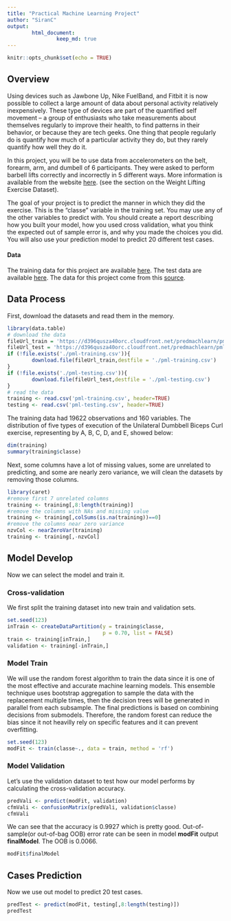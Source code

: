 ---
title: "Practical Machine Learning Project"
author: "SiranC"
output: 
        html_document:
                keep_md: true
---

```{r setup, include=FALSE}
knitr::opts_chunk$set(echo = TRUE)
```

## Overview

Using devices such as Jawbone Up, Nike FuelBand, and Fitbit it is now possible to collect a large amount of data about personal activity relatively inexpensively. These type of devices are part of the quantified self movement – a group of enthusiasts who take measurements about themselves regularly to improve their health, to find patterns in their behavior, or because they are tech geeks. One thing that people regularly do is quantify how much of a particular activity they do, but they rarely quantify how well they do it. 

In this project, you will be to use data from accelerometers on the belt, forearm, arm, and dumbell of 6 participants. They were asked to perform barbell lifts correctly and incorrectly in 5 different ways. More information is available from the website [here](http://web.archive.org/web/20161224072740/http:/groupware.les.inf.puc-rio.br/har). (see the section on the Weight Lifting Exercise Dataset).

The goal of your project is to predict the manner in which they did the exercise. This is the "classe" variable in the training set. You may use any of the other variables to predict with. You should create a report describing how you built your model, how you used cross validation, what you think the expected out of sample error is, and why you made the choices you did. You will also use your prediction model to predict 20 different test cases.

#### Data 

The training data for this project are available [here](https://d396qusza40orc.cloudfront.net/predmachlearn/pml-training.csv). The test data are available [here](https://d396qusza40orc.cloudfront.net/predmachlearn/pml-testing.csv). The data for this project come from this [source](http://web.archive.org/web/20161224072740/http:/groupware.les.inf.puc-rio.br/har).

## Data Process

First, download the datasets and read them in the memory.

```{r, echo=TRUE}
library(data.table)
# download the data
fileUrl_train = 'https://d396qusza40orc.cloudfront.net/predmachlearn/pml-training.csv'
fileUrl_test = 'https://d396qusza40orc.cloudfront.net/predmachlearn/pml-testing.csv'
if (!file.exists('./pml-training.csv')){
        download.file(fileUrl_train,destfile = './pml-training.csv')
}
if (!file.exists('./pml-testing.csv')){
        download.file(fileUrl_test,destfile = './pml-testing.csv')
}
# read the data
training <- read.csv('pml-training.csv', header=TRUE)
testing <- read.csv('pml-testing.csv', header=TRUE)
```

The training data had 19622 observations and 160 variables. The distribution of five types of execution of the Unilateral Dumbbell Biceps Curl exercise, representing by A, B, C, D, and E, showed below:

```{r, echo=TRUE}
dim(training)
summary(training$classe)
```

Next, some columns have a lot of missing values, some are unrelated to predicting, and some are nearly zero variance, we will clean the datasets by removing those columns.

```{r, echo=TRUE}
library(caret)
#remove first 7 unrelated columns
training <- training[,8:length(training)]
#remove the columns with NAs and missing value
training <- training[,colSums(is.na(training))==0]
#remove the columns near zero variance
nzvCol <- nearZeroVar(training)
training <- training[,-nzvCol]
```

## Model Develop

Now we can select the model and train it.

### Cross-validation

We first split the training dataset into new train and validation sets.

```{r, echo=TRUE}
set.seed(123)
inTrain <- createDataPartition(y = training$classe,
                               p = 0.70, list = FALSE)
train <- training[inTrain,]
validation <- training[-inTrain,]
```

### Model Train

We will use the random forest algorithm to train the data since it is one of the most effective and accurate machine learning models. This ensemble technique uses bootstrap aggregation to sample the data with the replacement multiple times, then the decision trees will be generated in parallel from each subsample. The final predictions is based on combining decisions from submodels. Therefore, the random forest can reduce the bias since it not heavilly rely on specific features and it can prevent overfitting. 

```{r, echo=TRUE}
set.seed(123)
modFit <- train(classe~., data = train, method = 'rf')
```

### Model Validation

Let's use the validation dataset to test how our model performs by calculating the cross-validation accuracy.

```{r, echo=TRUE}
predVali <- predict(modFit, validation)
cfmVali <- confusionMatrix(predVali, validation$classe)
cfmVali
```

We can see that the accuracy is 0.9927 which is pretty good. Out-of-sample(or out-of-bag OOB) error rate can be seen in model **modFit** output **finalModel**. The OOB is 0.0066.

```{r, echo=TRUE}
modFit$finalModel
```

## Cases Prediction

Now we use out model to predict 20 test cases.

```{r, echo=TRUE}
predTest <- predict(modFit, testing[,8:length(testing)])
predTest
```